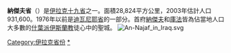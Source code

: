 {{unreferenced|time=2012-6-2}} 
{{Infobox settlement
|official_name          = 納傑夫省
|native_name            = محافظة النجف
|native_name_lang       = ar
|other_name             = Najaf Province
|image_flag             = 
| leader_title           = 省長
| leader_name            = [[Luay_al-Yassiry|Luay al-Yassiry]]<ref>{{cite web|url=http://pmo.iq/pme/press2016en/6-2-201601en.htm|title=Prime Minister Dr. Haider Al-Abadi receives the Governor of Najaf|author=|date=|website=pmo.iq|accessdate=14 April 2018|archive-date=2018-01-27|archive-url=https://web.archive.org/web/20180127083805/http://pmo.iq/pme/press2016en/6-2-201601en.htm|dead-url=no}}</ref>
|image_map              = An-Najaf in Iraq.svg
|mapsize                = 200px
|settlement_type        = [[伊拉克行政區劃|省]]
|subdivision_type       = 國家
|subdivision_name       = {{flag|Iraq}}
|seat_type              = 首府
|seat                   = [[納傑夫|納傑夫]]
|coordinates            = {{coord|31|7|N|43|48|E|type:adm1st|display=inline,title}}
|population_as_of       = 2012
|population_total       = 1400000
|area_total_km2         = 28824
|density_km2            =
| blank_name_sec2       = [[人類發展指數|人類發展指數]]（2017年）
| blank_info_sec2       = 0.689<ref name="GlobalDataLab">{{Cite web|url=https://hdi.globaldatalab.org/areadata/shdi/|title=Sub-national HDI - Area Database - Global Data Lab|website=hdi.globaldatalab.org|language=en|access-date=2018-09-13|archive-date=2018-09-23|archive-url=https://web.archive.org/web/20180923120638/https://hdi.globaldatalab.org/areadata/shdi/|dead-url=no}}</ref><br/>{{color|#fc0|中}} 
}}

'''納傑夫省'''（{{lang-ar|النجف}}）是[[伊拉克|伊拉克]][[伊拉克行政區劃|十九省]]之一。面積28,824平方公里，2003年估計人口 931,600。1976年以前是[[迪瓦尼耶省|迪瓦尼耶省]]的一部分。首府[[納傑夫|納傑夫]]和[[庫法|庫法]]皆為佔當地人口大多數的[[什葉派|什葉派]][[伊斯蘭教|伊斯蘭教]]徒心中的聖城。
[[File:An-Najaf_in_Iraq.svg|right]] 
{{Iraq}}
[[Category:伊拉克省份|Category:伊拉克省份]]
[[Category:纳杰夫省|*]]